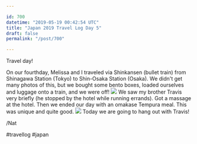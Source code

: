 ```yaml
---

id: 700
datetime: "2019-05-19 00:42:54 UTC"
title: "Japan 2019 Travel Log Day 5"
draft: false
permalink: "/post/700"

---
```


Travel day\! 

On our fourthday, Melissa and I traveled via Shinkansen \(bullet train\) from Shinagawa Station \(Tokyo\) to Shin-Osaka Station \(Osaka\). We didn't get many photos of this, but we bought some bento boxes, loaded ourselves and luggage onto a train, and we were off\!
![](https://storage.googleapis.com/icco-cloud/photos/2019/e348900e-51f1-4928-8181-3f5255a19e0c.png)
We saw my brother Travis very briefly \(he stopped by the hotel while running errands\). Got a massage at the hotel. Then we ended our day with an omakase Tempura meal. This was unique and quite good.
![](https://storage.googleapis.com/icco-cloud/photos/2019/4ed53e1c-0083-4fe0-847e-e2ac3740b62b.png)
Today we are going to hang out with Travis\!

/Nat

#travellog #japan
